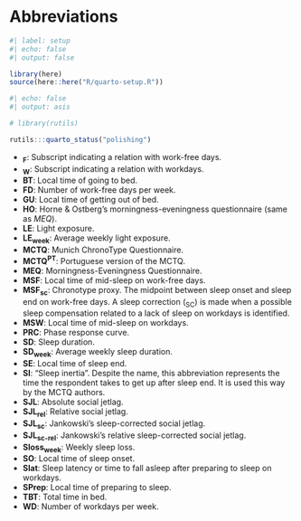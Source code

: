 # Abbreviations {.unnumbered}

```r
#| label: setup
#| echo: false
#| output: false

library(here)
source(here::here("R/quarto-setup.R"))
```

```r
#| echo: false
#| output: asis

# library(rutils)

rutils:::quarto_status("polishing")
```

* __~F~__: Subscript indicating a relation with work-free days.
* __~W~__: Subscript indicating a relation with workdays.
* __BT__: Local time of going to bed.
* __FD__: Number of work-free days per week.
* __GU__: Local time of getting out of bed.
* __HO__: Horne & Ostberg's morningness-eveningness questionnaire (same as _MEQ_).
* __LE__: Light exposure.
* __LE~week~__: Average weekly light exposure.
* __MCTQ__: Munich ChronoType Questionnaire.
* __MCTQ^PT^__: Portuguese version of the MCTQ.
* __MEQ__: Morningness-Eveningness Questionnaire.
* __MSF__: Local time of mid-sleep on work-free days.
* __MSF~sc~__: Chronotype proxy. The midpoint between sleep onset and sleep end on work-free days. A sleep correction (~SC~) is made when a possible sleep compensation related to a lack of sleep on workdays is identified.
* __MSW__: Local time of mid-sleep on workdays.
* __PRC__: Phase response curve.
* __SD__: Sleep duration.
* __SD~week~__: Average weekly sleep duration.
* __SE__: Local time of sleep end.
* __SI__: "Sleep inertia". Despite the name, this abbreviation represents the time the respondent takes to get up after sleep end. It is used this way by the MCTQ authors.
* __SJL__: Absolute social jetlag.
* __SJL~rel~__: Relative social jetlag.
* __SJL~sc~__: Jankowski's sleep-corrected social jetlag.
* __SJL~sc-rel~__: Jankowski's relative sleep-corrected social jetlag.
* __Sloss~week~__: Weekly sleep loss.
* __SO__: Local time of sleep onset.
* __Slat__: Sleep latency or time to fall asleep after preparing to sleep on workdays.
* __SPrep__: Local time of preparing to sleep.
* __TBT__: Total time in bed.
* __WD__: Number of workdays per week.
